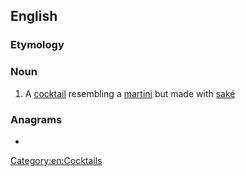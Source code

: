 ==English==

===Etymology===
{{blend|en|sake|martini}}

===Noun===
{{en-noun}}

# A [[cocktail]] resembling a [[martini]] but made with [[saké]]

===Anagrams===
* {{anagrams|en|a=aeiiknst|kainites}}

[[Category:en:Cocktails]]